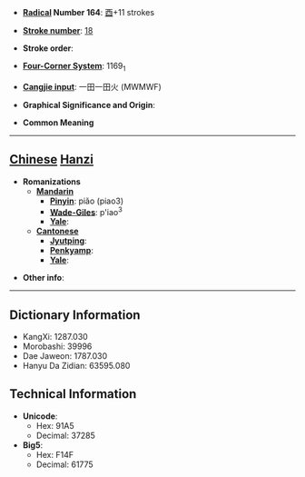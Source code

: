 * '''[[Wiktionary:Chinese radical index| Radical]] Number 164''': [[Wiktionary:Chinese radical index 酉|酉]]+11 strokes

* '''[[Wiktionary:Chinese total strokes index|Stroke number]]''': [[Wiktionary:Chinese total strokes index 18|18]]

* '''Stroke order''': 

* '''[[Wiktionary:Chinese four corner index|Four-Corner System]]''': 1169<sub>1</sub>

* '''[[Wiktionary:Chinese Cangjie index|Cangjie input]]''': 一田一田火 (MWMWF)

* '''Graphical Significance and Origin''': 

* '''Common Meaning'''

----

== [[Chinese]] [[Hanzi]] ==

* '''Romanizations'''
** '''[[Mandarin]]'''
*** '''[[Pinyin]]''': piǎo (piao3)
*** '''[[Wade-Giles]]''': p'iao<sup>3</sup>
*** '''[[Yale]]''': 
** '''[[Cantonese]]'''
*** '''[[Jyutping]]''':
*** '''[[Penkyamp]]''': 
*** '''[[Yale]]''': 

* '''Other info''': 

----

== Dictionary Information ==

* KangXi: 1287.030
* Morobashi: 39996
* Dae Jaweon: 1787.030
* Hanyu Da Zidian: 63595.080

== Technical Information ==

* '''Unicode''':
** Hex: 91A5
** Decimal: 37285
* '''Big5''':
** Hex: F14F
** Decimal: 61775